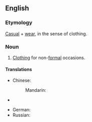 ==English==

===Etymology===
[[casual|Casual]] + [[wear]], in the sense of clothing.

===Noun===
{{en-noun|-}}

# [[clothing|Clothing]] for non-[[formal]] occasions.

====Translations====
{{trans-top|clothing for non-formal occasions}}
* Chinese:
*: Mandarin: {{t-|cmn|便服|tr=biànfú|sc=Hani}}
* {{trreq|Finnish}}
{{trans-mid}}
* German: {{t|de|Freizeitbekleidung|f}}
* Russian: {{t|ru|повседневная одежда|f|tr=povsednévnaja odéžda|sc=Cyrl}}
{{trans-bottom}}